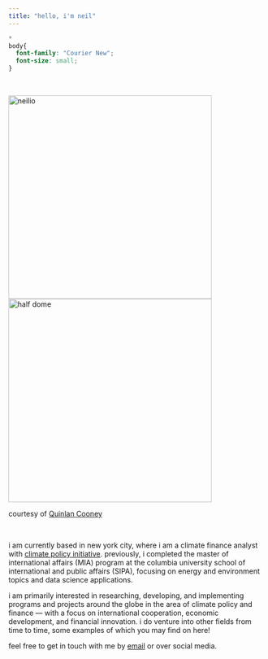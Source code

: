 ```yaml
---
title: "hello, i'm neil"
---
```


```css
*
body{
  font-family: "Courier New";
  font-size: small;
}
```

<br/>

<div class = "columns-2">
  <img src="pictures/neilio.jpg" alt="neilio" width="400"/>
  <img src="pictures/halfdome.jpg" alt="half dome" width="400"/>
</div>

courtesy of [Quinlan Cooney](https://quinlancooney.com/)

<br/>

i am currently based in new york city, where i am a climate finance analyst with [climate policy initiative](https://www.climatepolicyinitiative.org/). previously, i completed the master of international affairs (MIA) program at the columbia university school of international and public affairs (SIPA), focusing on energy and environment topics and data science applications.

i am primarily interested in researching, developing, and implementing programs and projects around the globe in the area of climate policy and finance — with a focus on international cooperation, economic development, and financial innovation. i do venture into other fields from time to time, some examples of which you may find on here!

feel free to get in touch with me by [email](mailto:neilkchin@gmail.com){.email} or over social media.

